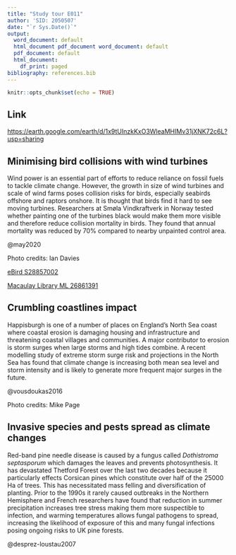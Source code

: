 ```yaml
---
title: "Study tour E011"
author: 'SID: 2050507'
date: "`r Sys.Date()`"
output:
  word_document: default
  html_document pdf_document word_document: default
  pdf_document: default
  html_document:
    df_print: paged
bibliography: references.bib
---
```


```r
knitr::opts_chunk$set(echo = TRUE)
```

## Link

<https://earth.google.com/earth/d/1x9tUInzkKxO3WleaMHIMv31jXNK72c6L?usp=sharing>

## Minimising bird collisions with wind turbines

Wind power is an essential part of efforts to reduce reliance on fossil fuels to tackle climate change. However, the growth in size of wind turbines and scale of wind farms poses collision risks for birds, especially seabirds offshore and raptors onshore. It is thought that birds find it hard to see moving turbines. Researchers at Smøla Vindkraftverk in Norway tested whether painting one of the turbines black would make them more visible and therefore reduce collision mortality in birds. They found that annual mortality was reduced by 70% compared to nearby unpainted control area.

@may2020

Photo credits: Ian Davies

[eBird S28857002](https://ebird.org/checklist/S28857002)

[Macaulay Library ML 26861391](https://macaulaylibrary.org/photo/26861391?__hstc=60209138.8800e5de1c8e68a1ec86fa2121d42340.1680341203412.1680341203412.1680341203412.1&__hssc=60209138.1.1680341203412&__hsfp=2695420997)

## Crumbling coastlines impact

Happisburgh is one of a number of places on England's North Sea coast where coastal erosion is damaging housing and infrastructure and threatening coastal villages and communities. A major contributor to erosion is storm surges when large storms and high tides combine. A recent modelling study of extreme storm surge risk and projections in the North Sea has found that climate change is increasing both mean sea level and storm intensity and is likely to generate more frequent major surges in the future.

@vousdoukas2016

Photo credits: Mike Page

## Invasive species and pests spread as climate changes

Red-band pine needle disease is caused by a fungus called *Dothistroma septasporum* which damages the leaves and prevents photosynthesis. It has devastated Thetford Forest over the last two decades because it particularly effects Corsican pines which constitute over half of the 25000 Ha of trees. This has necessitated mass felling and diversification of planting. Prior to the 1990s it rarely caused outbreaks in the Northern Hemisphere and French researchers have found that reduction in summer precipitation increases tree stress making them more suspectible to infection, and warming temperatures allows fungal pathogens to spread, increasing the likelihood of exposure of this and many fungal infections posing ongoing risks to UK pine forests.

@desprez-loustau2007
